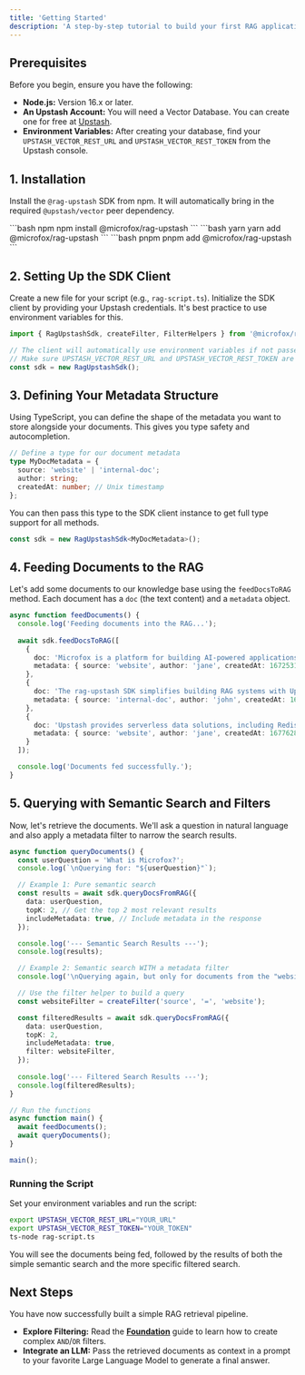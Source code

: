 ```yaml
---
title: 'Getting Started'
description: 'A step-by-step tutorial to build your first RAG application with @microfox/rag-upstash and Upstash Vector.'
---
```


## Prerequisites

Before you begin, ensure you have the following:
-   **Node.js:** Version 16.x or later.
-   **An Upstash Account:** You will need a Vector Database. You can create one for free at [Upstash](https://upstash.com/).
-   **Environment Variables:** After creating your database, find your `UPSTASH_VECTOR_REST_URL` and `UPSTASH_VECTOR_REST_TOKEN` from the Upstash console.

## 1. Installation

Install the `@rag-upstash` SDK from npm. It will automatically bring in the required `@upstash/vector` peer dependency.

<CodeGroup>
```bash npm
npm install @microfox/rag-upstash
```
```bash yarn
yarn add @microfox/rag-upstash
```
```bash pnpm
pnpm add @microfox/rag-upstash
```
</CodeGroup>

## 2. Setting Up the SDK Client

Create a new file for your script (e.g., `rag-script.ts`). Initialize the SDK client by providing your Upstash credentials. It's best practice to use environment variables for this.

```typescript
import { RagUpstashSdk, createFilter, FilterHelpers } from '@microfox/rag-upstash';

// The client will automatically use environment variables if not passed directly.
// Make sure UPSTASH_VECTOR_REST_URL and UPSTASH_VECTOR_REST_TOKEN are set.
const sdk = new RagUpstashSdk();
```

## 3. Defining Your Metadata Structure

Using TypeScript, you can define the shape of the metadata you want to store alongside your documents. This gives you type safety and autocompletion.

```typescript
// Define a type for our document metadata
type MyDocMetadata = {
  source: 'website' | 'internal-doc';
  author: string;
  createdAt: number; // Unix timestamp
};
```

You can then pass this type to the SDK client instance to get full type support for all methods.

```typescript
const sdk = new RagUpstashSdk<MyDocMetadata>();
```

## 4. Feeding Documents to the RAG

Let's add some documents to our knowledge base using the `feedDocsToRAG` method. Each document has a `doc` (the text content) and a `metadata` object.

```typescript
async function feedDocuments() {
  console.log('Feeding documents into the RAG...');
  
  await sdk.feedDocsToRAG([
    {
      doc: 'Microfox is a platform for building AI-powered applications and agents.',
      metadata: { source: 'website', author: 'jane', createdAt: 1672531200 },
    },
    {
      doc: 'The rag-upstash SDK simplifies building RAG systems with Upstash Vector.',
      metadata: { source: 'internal-doc', author: 'john', createdAt: 1675209600 },
    },
    {
      doc: 'Upstash provides serverless data solutions, including Redis and Kafka.',
      metadata: { source: 'website', author: 'jane', createdAt: 1677628800 },
    }
  ]);

  console.log('Documents fed successfully.');
}
```

## 5. Querying with Semantic Search and Filters

Now, let's retrieve the documents. We'll ask a question in natural language and also apply a metadata filter to narrow the search results.

```typescript
async function queryDocuments() {
  const userQuestion = 'What is Microfox?';
  console.log(`\nQuerying for: "${userQuestion}"`);

  // Example 1: Pure semantic search
  const results = await sdk.queryDocsFromRAG({
    data: userQuestion,
    topK: 2, // Get the top 2 most relevant results
    includeMetadata: true, // Include metadata in the response
  });

  console.log('--- Semantic Search Results ---');
  console.log(results);

  // Example 2: Semantic search WITH a metadata filter
  console.log('\nQuerying again, but only for documents from the "website"...');

  // Use the filter helper to build a query
  const websiteFilter = createFilter('source', '=', 'website');

  const filteredResults = await sdk.queryDocsFromRAG({
    data: userQuestion,
    topK: 2,
    includeMetadata: true,
    filter: websiteFilter,
  });
  
  console.log('--- Filtered Search Results ---');
  console.log(filteredResults);
}

// Run the functions
async function main() {
  await feedDocuments();
  await queryDocuments();
}

main();
```

### Running the Script
Set your environment variables and run the script:
```bash
export UPSTASH_VECTOR_REST_URL="YOUR_URL"
export UPSTASH_VECTOR_REST_TOKEN="YOUR_TOKEN"
ts-node rag-script.ts
```
You will see the documents being fed, followed by the results of both the simple semantic search and the more specific filtered search.

## Next Steps
You have now successfully built a simple RAG retrieval pipeline.
-   **Explore Filtering:** Read the **[Foundation](/micro-sdks/rag-upstash/foundation)** guide to learn how to create complex `AND`/`OR` filters.
-   **Integrate an LLM:** Pass the retrieved documents as context in a prompt to your favorite Large Language Model to generate a final answer.
